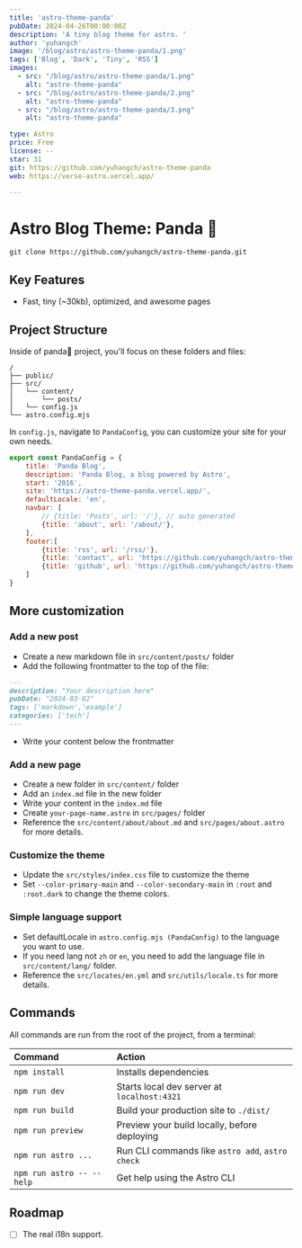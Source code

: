 ```yaml
---
title: 'astro-theme-panda'
pubDate: 2024-04-26T00:00:00Z
description: 'A tiny blog theme for astro. '
author: 'yuhangch'
image: '/blog/astro/astro-theme-panda/1.png'
tags: ['Blog', 'Dark', 'Tiny', 'RSS']
images:
  - src: "/blog/astro/astro-theme-panda/1.png"
    alt: "astro-theme-panda"
  - src: "/blog/astro/astro-theme-panda/2.png"
    alt: "astro-theme-panda"
  - src: "/blog/astro/astro-theme-panda/3.png"
    alt: "astro-theme-panda"

type: Astro
price: Free
license: --
star: 31
git: https://github.com/yuhangch/astro-theme-panda
web: https://verse-astro.vercel.app/

---
```


# Astro Blog Theme: Panda 🐼

```
git clone https://github.com/yuhangch/astro-theme-panda.git
```
## Key Features

- Fast, tiny (~30kb), optimized, and awesome pages


##  Project Structure

Inside of panda🐼 project, you'll focus on these folders and files:

```
/
├── public/
├── src/
│   └── content/
│       └── posts/
│   └── config.js
└── astro.config.mjs
```

In `config.js`, navigate to `PandaConfig`, you can customize your site for your own needs.

```javascript
export const PandaConfig = {
    title: 'Panda Blog',
    description: 'Panda Blog, a blog powered by Astro',
    start: '2016',
    site: 'https://astro-theme-panda.vercel.app/',
    defaultLocale: 'en',
    navbar: [
        // {title: 'Posts', url: '/'}, // auto generated
        {title: 'about', url: '/about/'},
    ],
    footer:[
        {title: 'rss', url: '/rss/'},
        {title: 'contact', url: 'https://github.com/yuhangch/astro-theme-panda/issues/new'},
        {title: 'github', url: 'https://github.com/yuhangch/astro-theme-panda'},
    ]
}
```

## More customization

### Add a new post

- Create a new markdown file in `src/content/posts/` folder
- Add the following frontmatter to the top of the file:

```markdown
---
description: "Your description here"
pubDate: "2024-03-02"
tags: ['markdown','example']
categories: ['tech']
---
```

- Write your content below the frontmatter

### Add a new page

- Create a new folder in `src/content/` folder
- Add an `index.md` file in the new folder
- Write your content in the `index.md` file
- Create `your-page-name.astro` in `src/pages/` folder
- Reference the `src/content/about/about.md` and `src/pages/about.astro` for more details.


### Customize the theme

- Update the `src/styles/index.css` file to customize the theme
- Set `--color-primary-main` and `--color-secondary-main` in `:root` and `:root.dark` to change the theme colors.


### Simple language support

- Set defaultLocale in `astro.config.mjs (PandaConfig)` to the language you want to use.
- If you need lang not `zh` or `en`, you need to add the language file in `src/content/lang/` folder.
- Reference the `src/locates/en.yml` and `src/utils/locale.ts` for more details.


##  Commands

All commands are run from the root of the project, from a terminal:

| Command                   | Action                                           |
| :------------------------ |:-------------------------------------------------|
| `npm install`             | Installs dependencies                            |
| `npm run dev`             | Starts local dev server at `localhost:4321`      |
| `npm run build`           | Build your production site to `./dist/`          |
| `npm run preview`         | Preview your build locally, before deploying     |
| `npm run astro ...`       | Run CLI commands like `astro add`, `astro check` |
| `npm run astro -- --help` | Get help using the Astro CLI                     |


## Roadmap

- [ ] The real i18n support.
